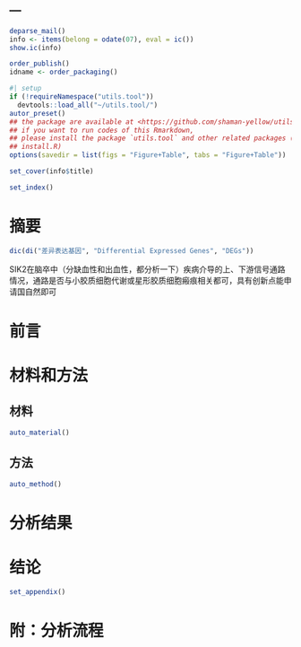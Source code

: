 ---
---

```r
deparse_mail()
info <- items(belong = odate(07), eval = ic())
show.ic(info)

order_publish()
idname <- order_packaging()
```

```r
#| setup
if (!requireNamespace("utils.tool"))
  devtools::load_all("~/utils.tool/")
autor_preset()
## the package are available at <https://github.com/shaman-yellow/utils.tool>
## if you want to run codes of this Rmarkdown,
## please install the package `utils.tool` and other related packages (run
## install.R)
options(savedir = list(figs = "Figure+Table", tabs = "Figure+Table"))
```

```r
set_cover(info$title)
```

```r
set_index()
```

# 摘要 {#abstract}

```r
dic(di("差异表达基因", "Differential Expressed Genes", "DEGs"))

```

SIK2在脑卒中（分缺血性和出血性，都分析一下）疾病介导的上、下游信号通路情况，通路是否与小胶质细胞代谢或星形胶质细胞瘢痕相关都可，具有创新点能申请国自然即可


# 前言 {#introduction}

# 材料和方法 {#methods}

## 材料

```r
auto_material()
```

## 方法

```r
auto_method()
```

# 分析结果 {#results}

# 结论 {#dis}


```r
set_appendix()
```

# 附：分析流程 {#workflow}


